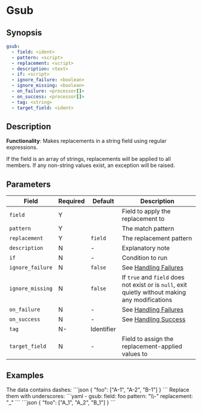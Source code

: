 # Gsub

## Synopsis

```yaml {2-4}
gsub:
  - field: <ident>
  - pattern: <script>
  - replacement: <script>
  - description: <text>
  - if: <script>
  - ignore_failure: <boolean>
  - ignore_missing: <boolean>
  - on_failure: <processor[]>
  - on_success: <processor[]>
  - tag: <string>
  - target_field: <ident>
```

## Description

**Functionality**: Makes replacements in a string field using regular expressions.

If the field is an array of strings, replacements will be applied to all members. If any non-string values exist, an exception will be raised.

## Parameters

|Field|Required|Default|Description|
|---|---|---|---|
|`field`|Y||Field to apply the replacement to|
|`pattern`|Y||The match pattern|
|`replacement`|Y|`field`|The replacement pattern|
|`description`|N|-|Explanatory note|
|`if`|N|-|Condition to run|
|`ignore_failure`|N|`false`|See [Handling Failures](../handling-failures.mdx)|
|`ignore_missing`|N|`false`|If `true` and `field` does not exist or is `null`, exit quietly without making any modifications|
|`on_failure`|N|-|See [Handling Failures](../handling-failures.mdx)|
|`on_success`|N|-|See [Handling Success](../handling-success.mdx)|
|`tag`|N-|Identifier|
|`target_field`|N|-|Field to assign the replacement-applied values to|

## Examples

<ExampleGrid>
  <CommentCol>
    The data contains dashes:
  </CommentCol>
  <CodeCol>
    ```json
    {
      "foo": ["A-1", "A-2", "B-1"]
    }
    ```
  </CodeCol>

  <CommentCol>
    Replace them with underscores:
  </CommentCol>
  <CodeCol>
    ```yaml
    - gsub:
      field: foo
      pattern: "\\-"
      replacement: "_"
    ```
    ```json
    {
      "foo": ["A_1", "A_2", "B_1"]
    }
    ```
  </CodeCol>
</ExampleGrid>
